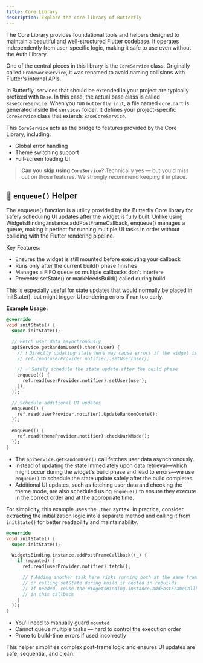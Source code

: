 ```yaml
---
title: Core Library
description: Explore the core library of Butterfly
---
```


The Core Library provides foundational tools and helpers designed to maintain a beautiful and
well-structured Flutter codebase. It operates independently from user-specific logic, making it safe
to use even without the Auth Library.

One of the central pieces in this library is the `CoreService` class. Originally called
`FrameworkService`, it was renamed to avoid naming collisions with Flutter's internal APIs.

In Butterfly, services that should be extended in your project are typically prefixed with `Base`.
In this case, the actual base class is called `BaseCoreService`. When you run `butterfly init`, a
file named `core.dart` is generated inside the `services` folder. It defines your project-specific
`CoreService` class that extends `BaseCoreService`.

This `CoreService` acts as the bridge to features provided by the Core Library, including:

- Global error handling
- Theme switching support
- Full-screen loading UI

> **Can you skip using `CoreService`?**
> Technically yes — but you'd miss out on those features. We strongly recommend keeping it in place.

## 🔁 `enqueue()` Helper

The enqueue() function is a utility provided by the Butterfly Core library for safely scheduling UI
updates after the widget is fully built. Unlike using WidgetsBinding.instance.addPostFrameCallback,
enqueue() manages a queue, making it perfect for running multiple UI tasks in order without
colliding with the Flutter rendering pipeline.

Key Features:
- Ensures the widget is still mounted before executing your callback
- Runs only after the current build() phase finishes
- Manages a FIFO queue so multiple callbacks don’t interfere
- Prevents: setState() or markNeedsBuild() called during build

This is especially useful for state updates that would normally be placed in initState(), but might
trigger UI rendering errors if run too early.

**Example Usage:**

<Tabs> <TabItem label="Butterfly" value="butterfly">
```dart
@override
void initState() {
  super.initState();

  // Fetch user data asynchronously
  apiService.getRandomUser().then((user) {
    // ❗ Directly updating state here may cause errors if the widget is still building
    // ref.read(userProvider.notifier).setUser(user);

    // ✅ Safely schedule the state update after the build phase
    enqueue(() {
      ref.read(userProvider.notifier).setUser(user);
    });
  });

  // Schedule additional UI updates
  enqueue(() {
    ref.read(userProvider.notifier).UpdateRandomQuote();
  });

  enqueue(() {
    ref.read(themeProvider.notifier).checkDarkMode();
  });
}
```
- The `apiService.getRandomUser()` call fetches user data asynchronously.
- Instead of updating the state immediately upon data retrieval—which might occur during the
widget's build phase and lead to errors—we use `enqueue()` to schedule the state update safely after
the build completes.
- Additional UI updates, such as fetching user data and checking the theme mode, are also scheduled
using `enqueue()` to ensure they execute in the correct order and at the appropriate time.

<Info> For simplicity, this example uses the `.then` syntax. In practice, consider extracting the
initialization logic into a separate method and calling it from `initState()` for better readability
and maintainability. </Info>

</TabItem> <TabItem label="Native" value="native">
```dart
@override
void initState() {
  super.initState();

  WidgetsBinding.instance.addPostFrameCallback((_) {
    if (mounted) {
      ref.read(userProvider.notifier).fetch();

      // ❗ Adding another task here risks running both at the same frame
      // or calling setState during build if nested in rebuilds.
      // If needed, reuse the WidgetsBinding.instance.addPostFrameCallback
      // in this callback
    }
  });
}
```
- You’ll need to manually guard `mounted`
- Cannot queue multiple tasks — hard to control the execution order
- Prone to build-time errors if used incorrectly
 </TabItem> </Tabs>


 This helper simplifies complex post-frame logic and ensures UI updates are safe, sequential, and
 clean.